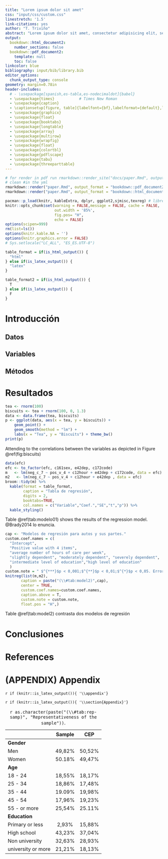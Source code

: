 ```yaml
---
title: "Lorem ipsum dolor sit amet"
css: "input/css/custom.css"
linestretch: '1.5'
link-citations: yes
author: "T. Triviño"
abstract: "Lorem ipsum dolor sit amet, consectetur adipisicing elit, sed do *eiusmod tempor* incididunt ut labore et dolore magna aliqua. Ut enimad minim veniam, quis nostrud exercitation ullamco laboris nisi ut aliquip ex ea commodo consequat."
output:
  bookdown::html_document2:
    number_sections: false
  bookdown::pdf_document2:
    template: null
    toc: false
linkcolor: blue
bibliography: input/bib/library.bib
editor_options:
  chunk_output_type: console
geometry: margin=0.78in
header-includes:
  # - \usepackage[spanish,es-tabla,es-nodecimaldot]{babel}
  - \usepackage{times}           # Times New Roman
  - \usepackage{caption}
  - \captionsetup[figure, table]{labelfont={bf},labelformat={default},labelsep=period}
  - \usepackage{graphicx}
  - \usepackage{float}
  - \usepackage{booktabs}
  - \usepackage{longtable}
  - \usepackage{array}
  - \usepackage{multirow}
  - \usepackage{wrapfig}
  - \usepackage{float}
  - \usepackage{colortbl}
  - \usepackage{pdflscape}
  - \usepackage{tabu}
  - \usepackage{threeparttable}
---
```


```r
# for render in pdf run rmarkdown::render_site("docs/paper.Rmd", output_format = "all")
# clean #in the yml
rmarkdown::render("paper.Rmd", output_format = "bookdown::pdf_document2")
rmarkdown::render("paper.Rmd", output_format = "bookdown::html_document2")
```

```r
pacman::p_load(knitr, kableExtra, dplyr, ggplot2,sjmisc,texreg) # librerias
knitr::opts_chunk$set(warning = FALSE,message = FALSE, cache = FALSE,
                      out.width = '85%',
                      fig.pos= "H", 
                      echo = FALSE)
options(scipen=999)
rm(list=ls())
options(knitr.kable.NA = '')
options(knitr.graphics.error = FALSE)
# Sys.setlocale("LC_ALL", "ES_ES.UTF-8")

table_format = if(is_html_output()) {
  "html"
} else if(is_latex_output()) {
  "latex"
}

table_format2 = if(is_html_output()) {
  T
} else if(is_latex_output()) {
  F
}
```


# Introducción



## Datos


## Variables


## Métodos


# Resultados


```r
tea <- rnorm(100)
biscuits <- tea + rnorm(100, 0, 1.3)
data <- data.frame(tea, biscuits) 
p <- ggplot(data, aes(x = tea, y = biscuits)) +
    geom_point() + 
    geom_smooth(method = "lm") + 
    labs(x = "Tea", y = "Biscuits") + theme_bw() 
print(p)
```

Attending to the correlations between the variables as depicted in Figure \@ref(fig:biscuits) 

```r
data(efc)
efc <- to_factor(efc, c161sex, e42dep, c172code)
m   <- lm(neg_c_7 ~ pos_v_4 + c12hour + e42dep + c172code, data = efc)
m2   <- lm(neg_c_7 ~ pos_v_4 + c12hour + e42dep , data = efc)
broom::tidy(m) %>%
  kable(format = table_format,
        caption = "Tabla de regresión",
        digits = 2,
        booktabs=TRUE,
        col.names = c("Variable","Coef.","SE","t","p")) %>%
  kable_styling()
```


Table \@ref(tab:modelo01) shows the results of the regression model. @Brady2014 lo enuncia.

```r
cap <- "Modelos de regresión para autos y sus partes."
custom.coef.names = c(
  "Intercept",
  "Positive value with 4 items",
  "average number of hours of care per week",
  "slightly dependent", "moderately dependent", "severely dependent",
  "intermediate level of education","high level of education"
  )
custom.note = " $^{***}$p < 0,001;$^{**}$p < 0,01;$^{*}$p < 0,05. Errores estándar robustos entre paréntesis (HC2)"
knitreg(list(m,m2),
       caption = paste("(\\#tab:model2)",cap),
       center = TRUE,
       custom.coef.names=custom.coef.names,
       caption.above = T,
       custom.note = custom.note,
       float.pos = "H",)
```

Table \@ref(tab:model2) contrasta dos modelos de regresión

# Conclusiones


# References


<div id="refs"> </div>  <!-- Although <div> is an HTML tag, this method also works for other output formats such as PDF. -->


# (APPENDIX) Appendix {-}


`r if (knitr::is_latex_output()){ '\\appendix'}`


`r if (knitr::is_latex_output()){ '\\section{Appendix}'}`



|                     | Sample  |   CEP  |
|---------------------|:-------:|:------:|
| __Gender__          |         |        |
| Men                 | 49,82%  | 50,52% |
| Women               | 50.18%  | 49,47% |
| __Age__             |         |        |
| 18 - 24             | 18,55%  | 18,17% |
| 25 - 34             | 18,86%  | 17,48% |
| 35 - 44             | 19.09%  | 19,98% |
| 45 - 54             | 17,96%  | 19,23% |
| 55 - or more        | 25,54%  | 25.11% |
| __Education__       |         |        |
| Primary  or less    | 2,93%   | 15,88% |
| High school          | 43,23%  | 37,04% |
| Non university      | 32,63%  | 28,93% |
| university or more  | 21,21%  | 18,13% |
Table: `r as.character(paste("(\\#tab:rep-samp)", "Representativeness of the sample"))`.
